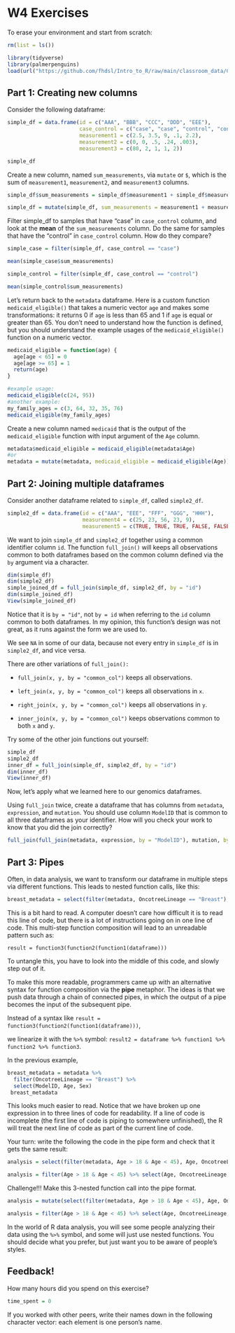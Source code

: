 # W4 Exercises

To erase your environment and start from scratch:

```r
rm(list = ls())
```

```r
library(tidyverse)
library(palmerpenguins)
load(url("https://github.com/fhdsl/Intro_to_R/raw/main/classroom_data/CCLE.RData"))
```

## Part 1: Creating new columns

Consider the following dataframe:

```r
simple_df = data.frame(id = c("AAA", "BBB", "CCC", "DDD", "EEE"),
                       case_control = c("case", "case", "control", "control", "control"),
                       measurement1 = c(2.5, 3.5, 9, .1, 2.2),
                       measurement2 = c(0, 0, .5, .24, .003),
                       measurement3 = c(80, 2, 1, 1, 2))

simple_df
```

Create a new column, named `sum_measurements`, via `mutate` or `$`, which is the sum of `measurement1`, `measurement2`, and `measurement3` columns.

```r
simple_df$sum_measurements = simple_df$measurement1 + simple_df$measurement2 + simple_df$measurement3

simple_df = mutate(simple_df, sum_measurements = measurement1 + measurement2 + measurement3)
```

Filter simple_df to samples that have "case" in `case_control` column, and look at the **mean** of the `sum_measurements` column. Do the same for samples that have the "control" in `case_control` column. How do they compare?

```r
simple_case = filter(simple_df, case_control == "case")

mean(simple_case$sum_measurements)

simple_control = filter(simple_df, case_control == "control")

mean(simple_control$sum_measurements)
```

Let's return back to the `metadata` dataframe. Here is a custom function `medicaid_eligible()` that takes a numeric vector `age` and makes some transformations: it returns 0 if `age` is less than 65 and 1 if `age` is equal or greater than 65. You don't need to understand how the function is defined, but you should understand the example usages of the `medicaid_eligible()` function on a numeric vector.

```r
medicaid_eligible = function(age) {
  age[age < 65] = 0
  age[age >= 65] = 1
  return(age)
}

#example usage:
medicaid_eligible(c(24, 95))
#another example:
my_family_ages = c(3, 64, 32, 35, 76)
medicaid_eligible(my_family_ages)
```

Create a new column named `medicaid` that is the output of the `medicaid_eligible` function with input argument of the `Age` column.

```r
metadata$medicaid_eligible = medicaid_eligible(metadata$Age)
#or
metadata = mutate(metadata, medicaid_eligible = medicaid_eligible(Age))
```

## Part 2: Joining multiple dataframes

Consider another dataframe related to `simple_df`, called `simple2_df`.

```r
simple2_df = data.frame(id = c("AAA", "EEE", "FFF", "GGG", "HHH"),
                        measurement4 = c(25, 23, 56, 23, 9),
                        measurement5 = c(TRUE, TRUE, TRUE, FALSE, FALSE))

```

We want to join `simple_df` and `simple2_df` together using a common identifier column `id`. The function `full_join()` will keeps all observations common to both dataframes based on the common column defined via the `by` argument via a character.

```r
dim(simple_df)
dim(simple2_df)
simple_joined_df = full_join(simple_df, simple2_df, by = "id")
dim(simple_joined_df)
View(simple_joined_df)
```

Notice that it is `by = "id"`, not `by = id` when referring to the `id` column common to both dataframes. In my opinion, this function's design was not great, as it runs against the form we are used to.

We see `NA` in some of our data, because not every entry in `simple_df` is in `simple2_df`, and vice versa.

There are other variations of `full_join():`

-   `full_join(x, y, by = "common_col")` keeps all observations.

-   `left_join(x, y, by = "common_col")` keeps all observations in `x`.

-   `right_join(x, y, by = "common_col")` keeps all observations in `y`.

-   `inner_join(x, y, by = "common_col")` keeps observations common to both `x` and `y`.

Try some of the other join functions out yourself:

```r
simple_df
simple2_df
inner_df = full_join(simple_df, simple2_df, by = "id")
dim(inner_df)
View(inner_df)
```

Now, let's apply what we learned here to our genomics dataframes.

Using `full_join` twice, create a dataframe that has columns from `metadata`, `expression`, and `mutation`. You should use column `ModelID` that is common to all three dataframes as your identifier. How will you check your work to know that you did the join correctly?

```r

full_join(full_join(metadata, expression, by = "ModelID"), mutation, by = "ModelID")

```

## Part 3: Pipes

Often, in data analysis, we want to transform our dataframe in multiple steps via different functions. This leads to nested function calls, like this:

```r
breast_metadata = select(filter(metadata, OncotreeLineage == "Breast"), ModelID, Age, Sex)
```

This is a bit hard to read. A computer doesn't care how difficult it is to read this line of code, but there is a lot of instructions going on in one line of code. This multi-step function composition will lead to an unreadable pattern such as:

```         
result = function3(function2(function1(dataframe)))
```

To untangle this, you have to look into the middle of this code, and slowly step out of it.

To make this more readable, programmers came up with an alternative syntax for function composition via the **pipe** metaphor. The ideas is that we push data through a chain of connected pipes, in which the output of a pipe becomes the input of the subsequent pipe.

Instead of a syntax like `result = function3(function2(function1(dataframe)))`,

we linearize it with the `%>%` symbol: `result2 = dataframe %>% function1 %>% function2 %>% function3`.

In the previous example,

```r
breast_metadata = metadata %>% 
  filter(OncotreeLineage == "Breast") %>%
  select(ModelID, Age, Sex) 
 breast_metadata
```

This looks much easier to read. Notice that we have broken up one expression in to three lines of code for readability. If a line of code is incomplete (the first line of code is piping to somewhere unfinished), the R will treat the next line of code as part of the current line of code.

Your turn: write the following the code in the pipe form and check that it gets the same result:

```r
analysis = select(filter(metadata, Age > 18 & Age < 45), Age, OncotreeLineage, PrimaryOrMetastasis)


```

```r
analysis = filter(Age > 18 & Age < 45) %>% select(Age, OncotreeLineage, PrimaryOrMetastasis)

```

Challenge!!! Make this 3-nested function call into the pipe format.

```r
analysis = mutate(select(filter(metadata, Age > 18 & Age < 45), Age, OncotreeLineage, PrimaryOrMetastasis), medicaid = medicaid_eligible(Age))
```

```r

analysis = filter(Age > 18 & Age < 45) %>% select(Age, OncotreeLineage, PrimaryOrMetastasis) %>% mutate(medicaid = medicaid_eligible(Age))

```

In the world of R data analysis, you will see some people analyzing their data using the `%>%` symbol, and some will just use nested functions. You should decide what you prefer, but just want you to be aware of people's styles.

## Feedback!

How many hours did you spend on this exercise?

```r
time_spent = 0 
```

If you worked with other peers, write their names down in the following character vector: each element is one person's name.
